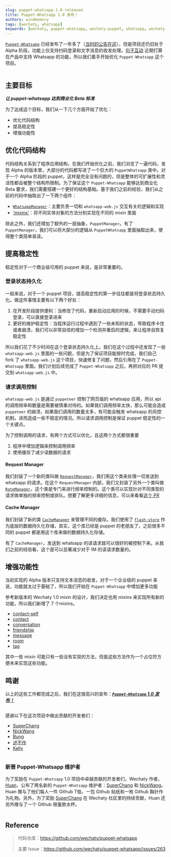 ```yaml
---
slug: puppet-whatsapp-1.0-released
title: Puppet-Whatsapp 1.0 发布！
authors: windmemory
tags: [wechaty, whatsapp]
keywords: [wechaty, puppet-whatsapp, wechaty-puppet, whatsapp, wechaty-1.0]
---
```



[`Puppet-Whatsapp`](https://github.com/wechaty/puppet-whstsapp) 已经发布了一年多了（[当时的公告在这](https://wechaty.js.org/2021/02/15/publishment-of-wechaty-whatsapp-puppet/)），但是项目还仍旧处于 Alpha 阶段，功能上仅支持扫码登录和文字消息的收发处理。[句子互动](https://juzibot.com) 近期打算在产品中支持 Whatsapp 的功能，所以我们着手开始优化 `Puppet-Whatsapp` 这个项目。

<!--truncate-->

<Image img={PuppetWhatsappBanner} />

## 主要目标

***让 puppet-whatsapp 达到商业化 Beta 标准***

为了达成这个目标，我们从一下几个方面开始了优化：

- 优化代码结构
- 提高稳定性
- 增强功能性

## 优化代码结构

代码结构关系到了程序应用结构，在我们开始优化之前，我们浏览了一遍代码，发现 Alpha 的版本里，大部分的代码都写进了一个巨大的 `PuppetWhatsapp` 类中。对于一个 Alpha 阶段的 puppet，这样是完全没有问题的，但是整体的可扩展性和灵活性都会被整个结构所限制。为了保证这个 `Puppet-Whatsapp` 能够达到商业化 Beta 要求，我们需要搭建一个更好的结构基础。基于我们之前的经验，我们从之前的代码中抽取出了一下两个组件：

- [`WhatsappManager`](https://github.com/wechaty/puppet-whatsapp/blob/9d9db5d308e253d92dae085f32e9b4ffea6fac3f/src/whatsapp/whatsapp-manager.ts)：主要负责一切和 `whatsapp-web.js` 交互有关的逻辑和实现
- ['mixins'](https://github.com/wechaty/puppet-whatsapp/tree/main/src/puppet-mixin)：将不同实体对象的方法分别实现在不同的 mixin 里面

除此之外，我们还增加了额外的一层抽象，`PuppetManager`。有了 `PuppetManager`，我们可以将大部分的逻辑从 `PuppetWhatsapp` 里面抽取出来，使得整个类简单易读。

## 提高稳定性

稳定性对于一个商业级可用的 puppet 来说，是非常重要的。

### 登录状态持久化

一般来说，对于一个 puppet 项目，提高稳定性的第一步往往都是将登录状态持久化。做这件事情主要有以下两个好处：

1. 在开发阶段提供便利：当修改了代码，重新启动应用的时候，不需要手动扫码登录，可以直接登录进来
1. 更好的维护稳定性：当程序运行过程中遇到了一些未知的状态，导致程序卡住或者崩溃，我们可以非常自信的增加一个检测并重启的逻辑，来让程序自恢复稳定性

所以我们花了不少时间在这个登录状态持久化上。我们在这个过程中还发现了一些 `whatsapp-web.js` 里面的一些问题，但是为了保证项目能按时完成，我们自己 fork 了 `whatsapp-web.js` 这个项目，快速修复了问题，然后引用在了 `Puppet-Whatsapp` 里面。我们计划后续完成了 `Puppet-Whatsapp` 之后，再把对应的 PR 提交到 `whatsapp-web.js` 中。

### 请求调用控制

`whatsapp-web.js` 是通过 `puppeteer` 控制了网页版的 whatsapp 应用，所以 api 的调用频率和数量是需要被慎重对待的。如果我们调用频率太快，那么可能会造成 `puppeteer` 的崩溃，如果我们调用的数量太多，有可能会触发 whatsapp 的风控机制，进而造成一些不稳定的情况。所以请求调用控制是保证 puppet 稳定性的一个关键点。

为了控制调用的请求，有两个方式可以优化，且这两个方式都很重要

1. 程序中增加逻辑来控制调用频率
1. 使用缓存了减少读数据的请求

#### Request Manager

我们封装了一个新的类叫做 [`RequestManager`](https://github.com/wechaty/puppet-whatsapp/blob/9d9db5d308e253d92dae085f32e9b4ffea6fac3f/src/request/request-manager.ts)，我们用这个类来处理一切发送到 whatsapp 的请求。在这个 `RequestManager` 内部，我们又封装了另外一个类叫做 [`RateManager`](https://github.com/wechaty/puppet-whatsapp/blob/9d9db5d308e253d92dae085f32e9b4ffea6fac3f/src/request/rate-manager.ts)，这个类是专门来进行频率控制的。这个类可以实现针对不同类型的请求做单独的频率控制或排队。想要了解更多详细的信息，可以来看看[这个 PR](https://github.com/wechaty/puppet-whatsapp/pull/279)

#### Cache Manager

我们封装了新的类 [`CacheManager`]('https://github.com/wechaty/puppet-whatsapp/blob/9d9db5d308e253d92dae085f32e9b4ffea6fac3f/src/data/cache-manager.ts') 来管理不同的缓存。我们使用了 [`flash-store`](https://github.com/huan/flash-store) 作为底层的数据持久化存储，其实，这个库已经是 puppet 的老朋友了，之前很多不同的 puppet 都是用这个库来做的数据持久化存储。

有了 `CacheManager`，发送到 whatsapp 的读请求就可以很好的被控制下来。从我们之前的经验看，这个是可以显著减少对于 IM 的读请求数量的。

## 增强功能性

当初实现的 Alpha 版本只支持文本消息的收发，对于一个企业级的 puppet 来说，功能就太过于基础了，所以我们开始在 `Puppet-Whatsapp` 中增加更多功能

参考新版本的 Wechaty 1.0 mixin 的设计，我们决定也用 mixins 来实现所有新的功能，所以我们新增了 7 个mixins。

- [contact-self](https://github.com/wechaty/puppet-whatsapp/blob/9d9db5d308e253d92dae085f32e9b4ffea6fac3f/src/puppet-mixin/contact-self.ts)
- [contact](https://github.com/wechaty/puppet-whatsapp/blob/9d9db5d308e253d92dae085f32e9b4ffea6fac3f/src/puppet-mixin/contact.ts)
- [conversation](https://github.com/wechaty/puppet-whatsapp/blob/9d9db5d308e253d92dae085f32e9b4ffea6fac3f/src/puppet-mixin/conversation.ts)
- [friendship](https://github.com/wechaty/puppet-whatsapp/blob/9d9db5d308e253d92dae085f32e9b4ffea6fac3f/src/puppet-mixin/friendship.ts)
- [message](https://github.com/wechaty/puppet-whatsapp/blob/9d9db5d308e253d92dae085f32e9b4ffea6fac3f/src/puppet-mixin/message.ts)
- [room](https://github.com/wechaty/puppet-whatsapp/blob/9d9db5d308e253d92dae085f32e9b4ffea6fac3f/src/puppet-mixin/room.ts)
- [tag](https://github.com/wechaty/puppet-whatsapp/blob/9d9db5d308e253d92dae085f32e9b4ffea6fac3f/src/puppet-mixin/tag.ts)

其中一些 mixin 可能只有一些没有实现的方法，但是这些方法作为一个占位符方便未来实现这些功能。

## 鸣谢

以上的这些工作都完成之后，我们在这很高兴的宣布：***<u>`Puppet-Whatsapp` 1.0 发布！</u>***

<Image img={Launched} />

感谢以下在这次项目中做出贡献的开发者们：

- [SuperChang](https://github.com/su-chang)
- [NickWang](https://github.com/hcfw007)
- [Bung](https://github.com/bung87)
- [述不作](https://github.com/wedreamer)
- [Kelly](https://github.com/guo40020)

<Image img={Kickoff} />

### 新晋 Puppet-Whatsapp 维护者

为了奖励在 `Puppet-Whatsapp` 1.0 项目中卓越贡献的开发者们，Wechaty 作者，[Huan](https://github.com/huan)，公布了两名新的 `Puppet-Whatsapp` 维护者：[SuperChang](https://github.com/su-chang) 和 [NickWang](https://github.com/hcfw007)。Huan 赠与了他们每人一件 Github T恤，一包 Github 贴纸和一枚 Github 胸针作为礼物。另外，为了奖励 [SuperChang](https://github.com/su-chang) 在 Wechaty 社区里的持续贡献，Huan 还另外赠与了一个 Github 限量款水杯。

<Image img={Maintainer} />

## Reference

> 代码仓库：<https://github.com/wechaty/puppet-whatsapp>
>
> 主要 Issue：<https://github.com/wechaty/puppet-whatsapp/issues/263>
